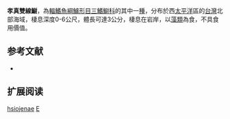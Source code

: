 {{Speciesbox
| name = 孝真雙線䲁
| status = NE
| status_system = IUCN3.1
| image = 
| genus = Enneapterygius
| species = hsiojenae
| authority = [[Shen|Shen]], 1994
| synonyms = 
}}

'''孝真雙線䲁'''，為[[輻鰭魚綱|輻鰭魚綱]][[鱸形目|鱸形目]][[三鰭䲁科|三鰭䲁科]]的其中一[[種|種]]，分布於西[[太平洋|太平洋]]區的[[台灣|台灣]]北部海域，棲息深度0-6公尺，體長可達3公分，棲息在岩岸，以[[藻類|藻類]]為食，不具食用價值。

== 参考文献 ==
*{{FishBase_species|genus=Enneapterygius|species=hsiojenae|year=2012|month=3}}

== 扩展阅读 ==
{{refbegin}}
{{wikispecies-inline|Enneapterygius hsiojenae|孝真雙線䲁}}
{{refend}}
{{Taxonbar|from=Q5379154}}

[[Category:雙線䲁屬|hsiojenae]]
[[Category:1994年描述的鱼类|E]]


{{鱸形目小作品}}